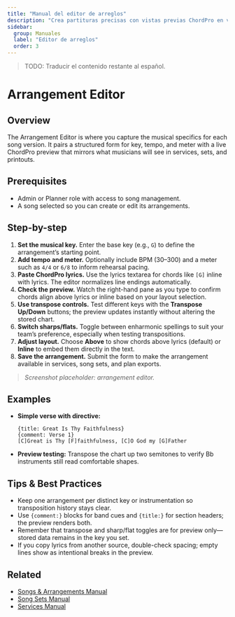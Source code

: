 ```yaml
---
title: "Manual del editor de arreglos"
description: "Crea partituras precisas con vistas previas ChordPro en vivo y herramientas de transposición."
sidebar:
  group: Manuales
  label: "Editor de arreglos"
  order: 3
---
```

> TODO: Traducir el contenido restante al español.

# Arrangement Editor

## Overview
The Arrangement Editor is where you capture the musical specifics for each song version. It pairs a structured form for key, tempo, and meter with a live ChordPro preview that mirrors what musicians will see in services, sets, and printouts.

## Prerequisites
- Admin or Planner role with access to song management.
- A song selected so you can create or edit its arrangements.

## Step-by-step
1. **Set the musical key.** Enter the base key (e.g., `G`) to define the arrangement’s starting point.
2. **Add tempo and meter.** Optionally include BPM (30–300) and a meter such as `4/4` or `6/8` to inform rehearsal pacing.
3. **Paste ChordPro lyrics.** Use the lyrics textarea for chords like `[G]` inline with lyrics. The editor normalizes line endings automatically.
4. **Check the preview.** Watch the right-hand pane as you type to confirm chords align above lyrics or inline based on your layout selection.
5. **Use transpose controls.** Test different keys with the **Transpose Up/Down** buttons; the preview updates instantly without altering the stored chart.
6. **Switch sharps/flats.** Toggle between enharmonic spellings to suit your team’s preference, especially when testing transpositions.
7. **Adjust layout.** Choose **Above** to show chords above lyrics (default) or **Inline** to embed them directly in the text.
8. **Save the arrangement.** Submit the form to make the arrangement available in services, song sets, and plan exports.

> _Screenshot placeholder: arrangement editor._

## Examples
- **Simple verse with directive:**
  ```chordpro
  {title: Great Is Thy Faithfulness}
  {comment: Verse 1}
  [C]Great is Thy [F]faithfulness, [C]O God my [G]Father
  ```
- **Preview testing:** Transpose the chart up two semitones to verify Bb instruments still read comfortable shapes.

## Tips & Best Practices
- Keep one arrangement per distinct key or instrumentation so transposition history stays clear.
- Use `{comment:}` blocks for band cues and `{title:}` for section headers; the preview renders both.
- Remember that transpose and sharp/flat toggles are for preview only—stored data remains in the key you set.
- If you copy lyrics from another source, double-check spacing; empty lines show as intentional breaks in the preview.

## Related
- [Songs & Arrangements Manual](./songs-arrangements)
- [Song Sets Manual](./song-sets)
- [Services Manual](./services)
